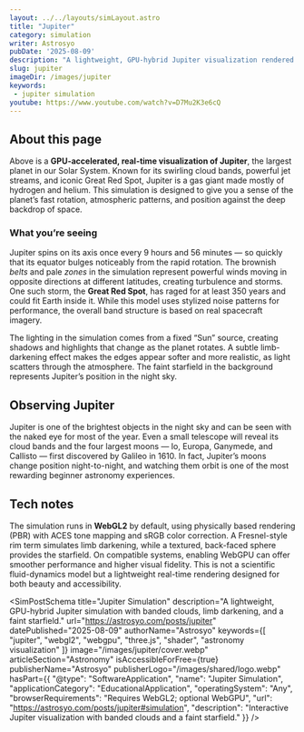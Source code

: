 ```yaml
---
layout: ../../layouts/simLayout.astro
title: "Jupiter"
category: simulation
writer: Astrosyo
pubDate: '2025-08-09'
description: "A lightweight, GPU-hybrid Jupiter visualization rendered in WebGL2 by default, with optional WebGPU for high-end browsers."
slug: jupiter
imageDir: /images/jupiter
keywords:
 - jupiter simulation
youtube: https://www.youtube.com/watch?v=D7Mu2K3e6cQ
---
```



<div class="">
  <p class="Tool-Explanation"></p>

  <div class="sim-stage" aria-label="Jupiter simulation canvas" id="simulation">
    <SimCanvas slug="jupiter"/>
  </div>

<div class="sim-article">
  <h2 id="about-this-page">About this page</h2>
  <p>
    Above is a <strong>GPU-accelerated, real-time visualization of Jupiter</strong>, the largest planet in our Solar System. 
    Known for its swirling cloud bands, powerful jet streams, and iconic Great Red Spot, Jupiter is a gas giant made mostly of hydrogen and helium. 
    This simulation is designed to give you a sense of the planet’s fast rotation, atmospheric patterns, and position against the deep backdrop of space.
  </p>

  <h3 id="what-youre-seeing">What you’re seeing</h3>
  <p>
    Jupiter spins on its axis once every 9 hours and 56 minutes — so quickly that its equator bulges noticeably from the rapid rotation. 
    The brownish <em>belts</em> and pale <em>zones</em> in the simulation represent powerful winds moving in opposite directions at different latitudes, creating turbulence and storms. 
    One such storm, the <strong>Great Red Spot</strong>, has raged for at least 350 years and could fit Earth inside it. 
    While this model uses stylized noise patterns for performance, the overall band structure is based on real spacecraft imagery.
  </p>

  <p>
    The lighting in the simulation comes from a fixed “Sun” source, creating shadows and highlights that change as the planet rotates. 
    A subtle limb-darkening effect makes the edges appear softer and more realistic, as light scatters through the atmosphere. 
    The faint starfield in the background represents Jupiter’s position in the night sky.
  </p>

  <h2 id="observing-jupiter">Observing Jupiter</h2>
  <p>
    Jupiter is one of the brightest objects in the night sky and can be seen with the naked eye for most of the year. 
    Even a small telescope will reveal its cloud bands and the four largest moons — Io, Europa, Ganymede, and Callisto — first discovered by Galileo in 1610. 
    In fact, Jupiter’s moons change position night-to-night, and watching them orbit is one of the most rewarding beginner astronomy experiences.
  </p>

  <h2 id="tech-notes">Tech notes</h2>
  <p>
    The simulation runs in <strong>WebGL2</strong> by default, using physically based rendering (PBR) with ACES tone mapping and sRGB color correction. 
    A Fresnel-style rim term simulates limb darkening, while a textured, back-faced sphere provides the starfield. 
    On compatible systems, enabling WebGPU can offer smoother performance and higher visual fidelity. 
    This is not a scientific fluid-dynamics model but a lightweight real-time rendering designed for both beauty and accessibility.
  </p>
</div>

<SimPostSchema
  title="Jupiter Simulation"
  description="A lightweight, GPU-hybrid Jupiter simulation with banded clouds, limb darkening, and a faint starfield."
  url="https://astrosyo.com/posts/jupiter"
  datePublished="2025-08-09"
  authorName="Astrosyo"
  keywords={[
    "jupiter",
    "webgl2",
    "webgpu",
    "three.js",
    "shader",
    "astronomy visualization"
  ]}
  image="/images/jupiter/cover.webp"
  articleSection="Astronomy"
  isAccessibleForFree={true}
  publisherName="Astrosyo"
  publisherLogo="/images/shared/logo.webp"
  hasPart={{
    "@type": "SoftwareApplication",
    "name": "Jupiter Simulation",
    "applicationCategory": "EducationalApplication",
    "operatingSystem": "Any",
    "browserRequirements": "Requires WebGL2; optional WebGPU",
    "url": "https://astrosyo.com/posts/jupiter#simulation",
    "description": "Interactive Jupiter visualization with banded clouds and a faint starfield."
  }}
/>